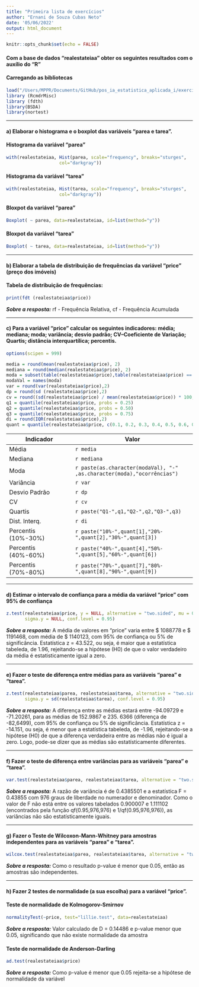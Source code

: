 ```yaml
---
title: "Primeira lista de exercícios"
author: "Ernani de Souza Cubas Neto"
date: '05/06/2022'
output: html_document
---
```


```r
knitr::opts_chunk$set(echo = FALSE)
```

#### **Com a base de dados “realestateiaa” obter os seguintes resultados com o auxílio do “R”**

#### Carregando as bibliotecas
```r
load("/Users/MPPR/Documents/GitHub/pos_ia_estatistica_aplicada_i/exercicio1/realestateiaa.RData")
library (RcmdrMisc)
library (fdth)
library(BSDA)
library(nortest)
```

---

#### **a) Elaborar o histograma e o boxplot das variáveis “parea e tarea”. **

#### Histograma da variável "parea"

```r
with(realestateiaa, Hist(parea, scale="frequency", breaks="sturges", 
                    col="darkgray"))
```

#### Histograma da variável "tarea"

```r
with(realestateiaa, Hist(tarea, scale="frequency", breaks="sturges", 
                    col="darkgray"))
```

#### Bloxpot da variável "parea"

```r
Boxplot( ~ parea, data=realestateiaa, id=list(method="y"))
```

#### Bloxpot da variável "tarea"

```r
Boxplot( ~ tarea, data=realestateiaa, id=list(method="y"))
```

---

#### **b) Elaborar a tabela de distribuição de frequências da variável “price” (preço dos imóveis)** 

#### Tabela de distribuição de frequências: 
```r
print(fdt (realestateiaa$price))
```

**_Sobre a resposta:_**  rf - Frequência Relativa, cf - Frequência Acumulada

---

#### **c) Para a variável “price” calcular os seguintes indicadores: média; mediana; moda; variância; desvio padrão; CV–Coeficiente de Variação; Quartis; distância interquartílica; percentis.**


```r
options(scipen = 999)

media = round(mean(realestateiaa$price), 2)
mediana = round(median(realestateiaa$price), 2)
moda = subset(table(realestateiaa$price),table(realestateiaa$price) == max(table(realestateiaa$price)))
modaVal = names(moda)
var = round(var(realestateiaa$price),2)
dp = round(sd (realestateiaa$price),2)
cv = round((sd(realestateiaa$price) / mean(realestateiaa$price)) * 100,2)
q1 = quantile(realestateiaa$price, probs = 0.25)
q2 = quantile(realestateiaa$price, probs = 0.50)
q3 = quantile(realestateiaa$price, probs = 0.75)
di = round(IQR(realestateiaa$price),2)
quant = quantile(realestateiaa$price, c(0.1, 0.2, 0.3, 0.4, 0.5, 0.6, 0.7, 0.8, 0.9))
```

**Indicador**          | **Valor** 
-----------------------|------------------------------------------ 
Média                  | `r media`        
Mediana                | `r mediana`   
Moda                   | `r paste(as.character(modaVal), "-" ,as.character(moda),"ocorrências")`  
Variância              | `r var`   
Desvio Padrão          | `r dp`   
CV                     | `r cv`   
Quartis                | `r paste("Q1-",q1,"Q2-",q2,"Q3-",q3)`   
Dist. Interq.          | `r di`    
Percentis (10%-30%)    | `r paste("10%-",quant[1],"20%-",quant[2],"30%-",quant[3])` 
Percentis (40%-60%)    | `r paste("40%-",quant[4],"50%-",quant[5],"60%-",quant[6])` 
Percentis (70%-80%)    | `r paste("70%-",quant[7],"80%-",quant[8],"90%-",quant[9])`

---

#### **d) Estimar o intervalo de confiança para a média da variável “price” com 95% de confiança** 

```r
z.test(realestateiaa$price, y = NULL, alternative = "two.sided", mu = 0, sigma.x = sd(realestateiaa$price),
       sigma.y = NULL, conf.level = 0.95)

````
**_Sobre a resposta:_**  A média de valores em "price" varia entre $ 1088778 e $ 1191468, com média de $ 1140123, com 95% de confiança ou 5% de significância. Estatística z = 43.522, ou seja, é maior que a estatística tabeleda, de 1.96, rejeitando-se a hipótese (H0) de que o valor verdadeiro da média é estatisticamente igual a zero.

---

#### **e) Fazer o teste de diferença entre médias para as variáveis “parea” e “tarea”.**

```r
z.test(realestateiaa$parea, realestateiaa$tarea, alternative = "two.sided", mu = 0, sigma.x = sd(realestateiaa$parea),
       sigma.y = sd(realestateiaa$tarea), conf.level = 0.95)

````
**_Sobre a resposta:_** A diferença entre as médias estará entre -94.09729 e -71.20261, para as médias de 152.9867 e 235. 6366 (diferença de -82,6499), com 95% de confiança ou 5% de significância. Estatística z = -14.151, ou seja, é menor que a estatística tabeleda, de -1.96, rejeitando-se a hipótese (H0) de que a diferença verdadeira entre as médias não é igual a zero. Logo, pode-se dizer que as médias são estatísticamente diferentes.

---

#### **f) Fazer o teste de diferença entre variâncias para as variáveis “parea” e “tarea”.**

```r
var.test(realestateiaa$parea, realestateiaa$tarea, alternative = "two.sided", conf.level = 0.95)

````
**_Sobre a resposta:_**  A razão de variância é de 0.4385501 e a estatística F = 0.43855 com 976 graus de liberdade no numerador e denominador. Como o valor de F não está entre os valores tabelados 0.900007 e 1.111102 (encontrados pela função qf(0.95,976,976) e 1/qf(0.95,976,976)), as variâncias não são estatísticamente iguais.

---

#### **g) Fazer o Teste de Wilcoxon-Mann-Whitney para amostras independentes para as variáveis “parea” e “tarea”.**

```r
wilcox.test(realestateiaa$parea, realestateiaa$tarea, alternative = "two.sided") 

````
**_Sobre a resposta:_**  Como o resultado p-value é menor que 0.05, então as amostras são independentes.

---

#### **h) Fazer 2 testes de normalidade (a sua escolha) para a variável “price”.**

#### Teste de normalidade de Kolmogorov-Smirnov
```r
normalityTest(~price, test="lillie.test", data=realestateiaa)

````
**_Sobre a resposta:_**  Valor calculado de D = 0.14486 e p-value menor que 0.05, significando que não existe normalidade da amostra

#### Teste de normalidade de Anderson-Darling
```r
ad.test(realestateiaa$price)

````
**_Sobre a resposta:_**  Como p-value é menor que 0.05 rejeita-se a hipótese de normalidade da variável